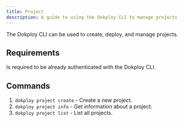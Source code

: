 ```yaml
---
title: Project
description: A guide to using the Dokploy CLI to manage projects
---
```



The Dokploy CLI can be used to create, deploy, and manage projects.

## Requirements

Is required to be already authenticated with the Dokploy CLI.

## Commands

1. `dokploy project create` - Create a new project.
2. `dokploy project info` - Get information about a project.
3. `dokploy project list` - List all projects.

